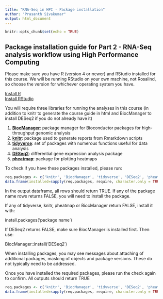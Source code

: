 ```yaml
---
title: "RNA-Seq in HPC - Package installation"
author: "Prasanth Sivakumar"
output: html_document
---
```


```r
knitr::opts_chunk$set(echo = TRUE)
```


## Package installation guide for Part 2 - RNA-Seq analysis workflow using High Performance Computing

Please make sure you have R (version 4 or newer) and RStudio installed for this course. We will be running RStudio on your own machine, not Rosalind, so choose the version for whichever operating system you have.

[Install R](https://www.r-project.org) \
[Install RStudio](https://www.rstudio.com)

You will require three libraries for running the analyses in this course (in addition to knitr to generate the course guide in html and BiocManager to install DESeq2 if you do not already have it)

1. [**BiocManager**](https://cran.r-project.org/web/packages/BiocManager/): package manager for Bioconductor packages for high-throughput genomic analysis 
1. [**knitr**](https://cran.r-project.org/web/packages/knitr/index.html): package used to generate reports from Rmarkdown scripts
1. [**tidyverse**](https://cran.r-project.org/web/packages/tidyverse/): set of packages with numerous functions useful for data analysis
1. [**DESeq2**](https://bioconductor.org/packages/release/bioc/html/DESeq2.html): differential gene expression analysis package
1. [**pheatmap**](https://cran.r-project.org/web/packages/pheatmap/): package for plotting heatmaps

To check if you have these packages installed, please run:
```r
req.packages <- c('knitr', 'BiocManager', 'tidyverse', 'DESeq2', 'pheatmap')
data.frame(installed=sapply(req.packages, require, character.only = TRUE))
```

In the output dataframe, all rows should return TRUE. If any of the package name rows returns FALSE, you will need to install the package. 

If any of tidyverse, knitr, pheatmap or BiocManager return FALSE, install it with:

install.packages('package name')



If DESeq2 returns FALSE, make sure BiocManager is installed first. Then use:

BiocManager::install('DESeq2')



When installing packages, you may see messages about attaching of additional packages, masking of objects and package versions. These do not typically need to be addressed. 

Once you have installed the required packages, please run the check again to confirm. All outputs should return TRUE

```r
req.packages <- c('knitr', 'BiocManager', 'tidyverse', 'DESeq2', 'pheatmap')
data.frame(installed=sapply(req.packages, require, character.only = TRUE))
```
